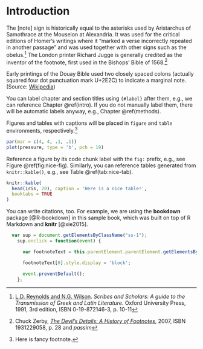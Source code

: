 # Introduction {#intro}

The [note] sign is historically equal to the asterisks used by Aristarchus of Samothrace at the Mouseion at Alexandria. It was used for the critical editions of Homer's writings where it "marked a verse incorrectly repeated in another passage" and was used together with other signs such as the obelus.^[[L.D. Reynolds and N.G. Wilson](). *Scribes and Scholars: A guide to the Transmission of Greek and Latin Literature*. Oxford University Press, 1991, 3rd edition, ISBN 0-19-872146-3, p. 10-11] The London printer Richard Jugge is generally credited as the inventor of the footnote, first used in the Bishops' Bible of 1568.^[Chuck Zerby, *[The Devil's Details: A History of Footnotes]()*, 2007, ISBN 1931229058, p. 28 and *passim*]

Early printings of the Douay Bible used two closely spaced colons (actually squared four dot punctuation mark U+2E2C) to indicate a marginal note. (Source: [Wikipedia](https://en.wikipedia.org/wiki/Note_(typography)))


You can label chapter and section titles using `{#label}` after them, e.g., we can reference Chapter \@ref(intro). If you do not manually label them, there will be automatic labels anyway, e.g., Chapter \@ref(methods).

Figures and tables with captions will be placed in `figure` and `table` environments, respectively.^[Here is fancy footnote.]

```r
par(mar = c(4, 4, .1, .1))
plot(pressure, type = 'b', pch = 19)
```

Reference a figure by its code chunk label with the `fig:` prefix, e.g., see Figure \@ref(fig:nice-fig). Similarly, you can reference tables generated from `knitr::kable()`, e.g., see Table \@ref(tab:nice-tab).

```r
knitr::kable(
  head(iris, 20), caption = 'Here is a nice table!',
  booktabs = TRUE
)
```

You can write citations, too. For example, we are using the **bookdown** package [@R-bookdown] in this sample book, which was built on top of R Markdown and **knitr** [@xie2015].

```js
  var sup = document.getElementsByClassName("ss-1");
    sup.onclick = function(event) {

      var footnoteText = this.parentElement.parentElement.getElementsByClassName('atlas-footnote-item');

      footnoteText[0].style.display = 'block';

      event.preventDefault();
    };
```

